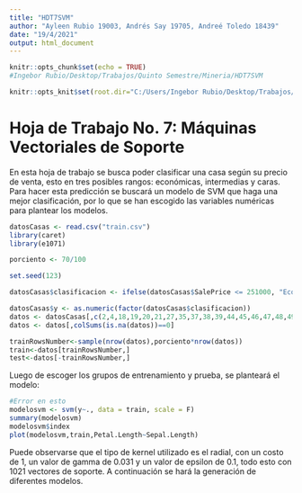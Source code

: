 ```yaml
---
title: "HDT7SVM"
author: "Ayleen Rubio 19003, Andrés Say 19705, Andreé Toledo 18439"
date: "19/4/2021"
output: html_document
---
```


```r
knitr::opts_chunk$set(echo = TRUE)
#Ingebor Rubio/Desktop/Trabajos/Quinto Semestre/Mineria/HDT7SVM

knitr::opts_knit$set(root.dir="C:/Users/Ingebor Rubio/Desktop/Trabajos/Quinto Semestre/Mineria/HDT7SVM")
```

# Hoja de Trabajo No. 7: Máquinas Vectoriales de Soporte

En esta hoja de trabajo se busca poder clasificar una casa según su precio de venta, esto en tres posibles rangos: económicas, intermedias y caras. Para hacer esta predicción se buscará un modelo de SVM que haga una mejor clasificación, por lo que se han escogido las variables numéricas para plantear los modelos.

```r
datosCasas <- read.csv("train.csv")
library(caret)
library(e1071)

porciento <- 70/100

set.seed(123)

datosCasas$clasificacion <- ifelse(datosCasas$SalePrice <= 251000, "Economicas", ifelse(datosCasas$SalePrice <= 538000, "Intermedias", ifelse(datosCasas$SalePrice <= 755000, "Caras")))

datosCasas$y <- as.numeric(factor(datosCasas$clasificacion))
datos <- datosCasas[,c(2,4,18,19,20,21,27,35,37,38,39,44,45,46,47,48,49,50,51,52,53,55,57,60,62,63,67,68,69,70,71,72,76,77,78,83)]
datos <- datos[,colSums(is.na(datos))==0]

trainRowsNumber<-sample(nrow(datos),porciento*nrow(datos))
train<-datos[trainRowsNumber,]
test<-datos[-trainRowsNumber,]
```

Luego de escoger los grupos de entrenamiento y prueba, se planteará el modelo:

```r
#Error en esto
modelosvm <- svm(y~., data = train, scale = F)
summary(modelosvm)
modelosvm$index
plot(modelosvm,train,Petal.Length~Sepal.Length)
```

Puede observarse que el tipo de kernel utilizado es el radial, con un costo de 1, un valor de gamma de 0.031 y un valor de epsilon de 0.1, todo esto con 1021 vectores de soporte.
A continuación se hará la generación de diferentes modelos.